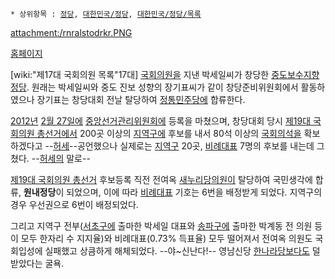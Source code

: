  * 상위항목 : [[정당]], [[대한민국/정당]], [[대한민국/정당/목록]]

attachment:/rnralstodrkr.PNG

{{{+1 國民생각 / Korea Vision Party: '''KVP''' }}}

[http://kparty.kr/ 홈페이지]

[wiki:"제17대 국회의원 목록"17대] [[국회의원]]을 지낸 박세일씨가 창당한 [[중도]][[보수]]지향 [[정당]]. 원래는 박세일씨와 중도 진보 성향의 장기표씨가 같이 창당준비위원회에서 활동하였으나 장기표는 창당대회 전날 탈당하여 [[정통민주당]]에 합류한다.

[[2012년]] [[2월 27일]]에 [[중앙선거관리위원회]]에 등록을 마쳤으며, 창당대회 당시 [[제19대 국회의원 총선거]]에서 200곳 이상의 [[지역구]]에 후보를 내서 80석 이상의 [[국회]]의석을 확보하겠다고 --[[허세]]--공언했으나 실제로는 [[지역구]] 20곳, [[비례대표]] 7명의 후보를 내는데 그쳤다. --[[허세]]의 말로--

[[제19대 국회의원 총선거]] 후보등록 직전 전여옥 [[새누리당]]의원이 탈당하여 국민생각에 합류, '''원내정당'''이 되었으며, 이에 따라 [[비례대표]] 기호는 6번을 배정받게 되었다. 지역구의 경우 우선권으로 6번이 배정되었다. 

그리고 지역구 전부([[서초구]]에 출마한 박세일 대표와 [[송파구]]에 출마한 박계동 전 의원 등이 모두 한자리 수 지지율)와 비례대표(0.73% 득표율) 모두 떨어져서 전여옥 의원도 국회입성에 실패했고 상큼하게 해체되었다. --야~신난다!-- 영남신당 [[한나라당]]보다도 덜 받았다는 굴욕. 
